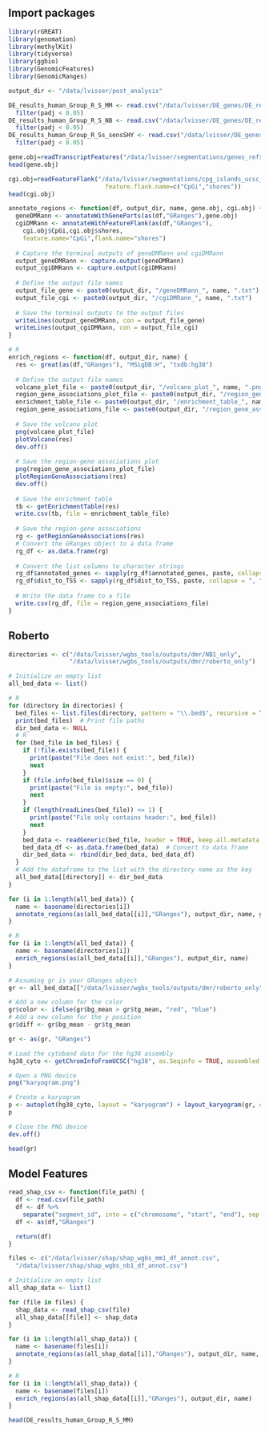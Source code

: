 
## Import packages
```r
library(rGREAT)
library(genomation)
library(methylKit)
library(tidyverse)
library(ggbio)
library(GenomicFeatures)
library(GenomicRanges)

output_dir <- "/data/lvisser/post_analysis"
```

```r
DE_results_human_Group_R_S_MM <- read.csv("/data/lvisser/DE_genes/DE_results_human_Group_R_S_MM.csv") %>%
  filter(padj < 0.05)
DE_results_human_Group_R_S_NB <- read.csv("/data/lvisser/DE_genes/DE_results_human_Group_R_S_NB.csv") %>%
  filter(padj < 0.05)
DE_results_human_Group_R_Ss_sensSHY <- read.csv("/data/lvisser/DE_genes/DE_results_human_Group_R_Ss_sensSHY.csv") %>%
  filter(padj < 0.05)
```

```r
gene.obj=readTranscriptFeatures("/data/lvisser/segmentations/genes_refseq_all_ucsc.bed")
head(gene.obj)
```

```r
cgi.obj=readFeatureFlank("/data/lvisser/segmentations/cpg_islands_ucsc_cleaned.bed",
                           feature.flank.name=c("CpGi","shores"))
head(cgi.obj)
```

```r
annotate_regions <- function(df, output_dir, name, gene.obj, cgi.obj) {
  geneDMRann <- annotateWithGeneParts(as(df,"GRanges"),gene.obj)
  cgiDMRann <- annotateWithFeatureFlank(as(df,"GRanges"),
    cgi.obj$CpGi,cgi.obj$shores,
    feature.name="CpGi",flank.name="shores")
  
  # Capture the terminal outputs of geneDMRann and cgiDMRann
  output_geneDMRann <- capture.output(geneDMRann)
  output_cgiDMRann <- capture.output(cgiDMRann)
  
  # Define the output file names
  output_file_gene <- paste0(output_dir, "/geneDMRann_", name, ".txt")
  output_file_cgi <- paste0(output_dir, "/cgiDMRann_", name, ".txt")
  
  # Save the terminal outputs to the output files
  writeLines(output_geneDMRann, con = output_file_gene)
  writeLines(output_cgiDMRann, con = output_file_cgi)
}
```

```r
# R
enrich_regions <- function(df, output_dir, name) {
  res <- great(as(df,"GRanges"), "MSigDB:H", "txdb:hg38")
  
  # Define the output file names
  volcano_plot_file <- paste0(output_dir, "/volcano_plot_", name, ".png")
  region_gene_associations_plot_file <- paste0(output_dir, "/region_gene_associations_plot_", name, ".png")
  enrichment_table_file <- paste0(output_dir, "/enrichment_table_", name, ".csv")
  region_gene_associations_file <- paste0(output_dir, "/region_gene_associations_", name, ".csv")
  
  # Save the volcano plot
  png(volcano_plot_file)
  plotVolcano(res)
  dev.off()
  
  # Save the region-gene associations plot
  png(region_gene_associations_plot_file)
  plotRegionGeneAssociations(res)
  dev.off()
  
  # Save the enrichment table
  tb <- getEnrichmentTable(res)
  write.csv(tb, file = enrichment_table_file)
  
  # Save the region-gene associations
  rg <- getRegionGeneAssociations(res)
  # Convert the GRanges object to a data frame
  rg_df <- as.data.frame(rg)
  
  # Convert the list columns to character strings
  rg_df$annotated_genes <- sapply(rg_df$annotated_genes, paste, collapse = ", ")
  rg_df$dist_to_TSS <- sapply(rg_df$dist_to_TSS, paste, collapse = ", ")
  
  # Write the data frame to a file
  write.csv(rg_df, file = region_gene_associations_file)
}
```

## Roberto

```r
directories <- c("/data/lvisser/wgbs_tools/outputs/dmr/NB1_only", 
                 "/data/lvisser/wgbs_tools/outputs/dmr/roberto_only")

# Initialize an empty list
all_bed_data <- list()

# R
for (directory in directories) {
  bed_files <- list.files(directory, pattern = "\\.bed$", recursive = TRUE, full.names = TRUE)
  print(bed_files)  # Print file paths
  dir_bed_data <- NULL
  # R
  for (bed_file in bed_files) {
    if (!file.exists(bed_file)) {
      print(paste("File does not exist:", bed_file))
      next
    }
    if (file.info(bed_file)$size == 0) {
      print(paste("File is empty:", bed_file))
      next
    }
    if (length(readLines(bed_file)) <= 1) {
      print(paste("File only contains header:", bed_file))
      next
    }
    bed_data <- readGeneric(bed_file, header = TRUE, keep.all.metadata = TRUE)
    bed_data_df <- as.data.frame(bed_data)  # Convert to data frame
    dir_bed_data <- rbind(dir_bed_data, bed_data_df)
  }
  # Add the dataframe to the list with the directory name as the key
  all_bed_data[[directory]] <- dir_bed_data
}
```
```r
for (i in 1:length(all_bed_data)) {
  name <- basename(directories[i])
  annotate_regions(as(all_bed_data[[i]],"GRanges"), output_dir, name, gene.obj, cgi.obj)
}
```

```r
# R
for (i in 1:length(all_bed_data)) {
  name <- basename(directories[i])
  enrich_regions(as(all_bed_data[[i]],"GRanges"), output_dir, name)
}
```

```r
# Assuming gr is your GRanges object
gr <- all_bed_data[["/data/lvisser/wgbs_tools/outputs/dmr/roberto_only"]]

# Add a new column for the color
gr$color <- ifelse(gr$bg_mean > gr$tg_mean, "red", "blue")
# Add a new column for the y position
gr$diff <- gr$bg_mean - gr$tg_mean 

gr <- as(gr, "GRanges")

# Load the cytoband data for the hg38 assembly
hg38_cyto <- getChromInfoFromUCSC("hg38", as.Seqinfo = TRUE, assembled.molecules.only = TRUE)

# Open a PNG device
png("karyogram.png")

# Create a karyogram
p <- autoplot(hg38_cyto, layout = "karyogram") + layout_karyogram(gr, col = gr$color)
p

# Close the PNG device
dev.off()
```

```r
head(gr)
```

## Model Features

```r
read_shap_csv <- function(file_path) {
  df <- read.csv(file_path)
  df <- df %>%
    separate("segment_id", into = c("chromosome", "start", "end"), sep = "[:-]")
  df <- as(df,"GRanges")

  return(df)
}
```

```r
files <- c("/data/lvisser/shap/shap_wgbs_mm1_df_annot.csv",
  "/data/lvisser/shap/shap_wgbs_nb1_df_annot.csv")

# Initialize an empty list
all_shap_data <- list()

for (file in files) {
  shap_data <- read_shap_csv(file)
  all_shap_data[[file]] <- shap_data
}
```

```r
for (i in 1:length(all_shap_data)) {
  name <- basename(files[i])
  annotate_regions(as(all_shap_data[[i]],"GRanges"), output_dir, name, gene.obj, cgi.obj)
}
```

```r
# R
for (i in 1:length(all_shap_data)) {
  name <- basename(files[i])
  enrich_regions(as(all_shap_data[[i]],"GRanges"), output_dir, name)
}
```

```r
head(DE_results_human_Group_R_S_MM)
```
```r
```
```r
```
```r
```



